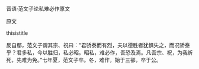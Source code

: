 


晋语·范文子论私难必作原文

原文

thisistitle

反自鄢，范文子谓其宗、祝曰：“君骄泰而有烈，夫以德胜者犹惧失之，而况骄泰乎？君多私，今以胜归，私必昭。昭私，难必作，吾恐及焉。凡吾宗、祝，为我祈死，先难为免。”七年夏，范文子卒。冬，难作，始于三郤，卒于公。

